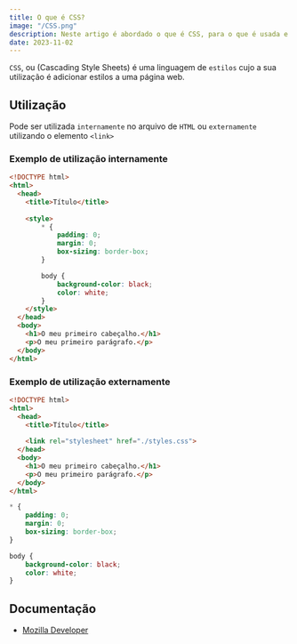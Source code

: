 ```yaml
---
title: O que é CSS?
image: "/CSS.png"
description: Neste artigo é abordado o que é CSS, para o que é usada e do que é capaz.
date: 2023-11-02
---
```


`CSS`, ou (Cascading Style Sheets) é uma linguagem de `estilos` cujo a sua utilização é adicionar estilos a uma página <Link href="/blog/html">web</Link>.

## Utilização

Pode ser utilizada `internamente` no arquivo de `HTML` ou `externamente` utilizando o elemento `<link>`

### Exemplo de utilização internamente
```html title="index.html" showLineNumbers {6-17}
<!DOCTYPE html>
<html>
  <head>
    <title>Título</title>
    
    <style>
        * {
            padding: 0;
            margin: 0;
            box-sizing: border-box;
        }

        body {
            background-color: black;
            color: white;
        }
    </style>
  </head>
  <body>
    <h1>O meu primeiro cabeçalho.</h1>
    <p>O meu primeiro parágrafo.</p>
  </body>
</html>
```

### Exemplo de utilização externamente

```html title="index.html" showLineNumbers {6}
<!DOCTYPE html>
<html>
  <head>
    <title>Título</title>
    
    <link rel="stylesheet" href="./styles.css">
  </head>
  <body>
    <h1>O meu primeiro cabeçalho.</h1>
    <p>O meu primeiro parágrafo.</p>
  </body>
</html>
```

```css title="styles.css" showLineNumbers
* {
    padding: 0;
    margin: 0;
    box-sizing: border-box;
}

body {
    background-color: black;
    color: white;
}
```

## Documentação

* [Mozilla Developer](https://developer.mozilla.org/en-US/docs/Web/CSS)
